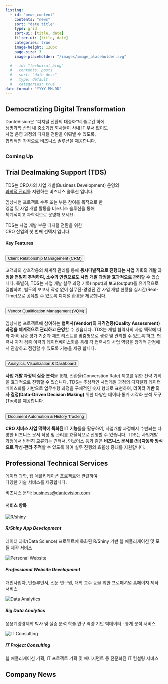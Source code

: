```yaml
---
listing:
  - id: "news_content"
    contents: "news"
    sort: "date title"
    type: grid
    sort-ui: [title, date]
    filter-ui: [title, date]
    categories: true
    image-height: 120px
    page-size: 3
    image-placeholder: "/images/image_placeholder.svg"

  # - id: "technical_blog"
  #   contents: posts
  #   sort: "date desc"
  #   type: default
  #   categories: true
date-format: "YYYY.MM.DD"
---
```



## {#vision}

:::{.row .justify-content-center}

::::{.col-xl-7 .text-center .fs-5 .lh-lg}

<h2 class="fw-semibold fade-in-up-on-scroll fade-in-up">Democratizing Digital Transformation</h2>

:::::{.container-fluid .px-0 .text-center .lh-lg .fade-in-up .fade-in-delay-1}

DanteVision은 "디지털 전환의 대중화"의 슬로건 하에<br>
생명과학 산업 내 중소기업 회사들이 사내 IT 부서 없이도<br>
사업 운영 과정의 디지털 전환을 이뤄낼 수 있도록,<br>
합리적인 가격으로 비즈니스 솔루션을 제공합니다.

:::::

::::

:::


## {#product}

:::{.row .justify-content-center}

::::{.col-md-7}

<h3 class="text-center mb-3 mt-0 fw-semibold fade-in-up fade-in-delay-2"><span class="text-dv-blue">Coming</span> <span class="text-dv-green">Up</span></h3>
<h2 class="fade-in-up fade-in-delay-2 fw-semibold">Trial Dealmaking Support (TDS) </h2>

:::::{.container-fluid .px-0 .text-center .lh-lg .fade-in-up .fade-in-delay-3}

TDS는 CRO사의 사업 개발(Business Development) 운영의<br>
[과학적 관리](https://ko.wikipedia.org/wiki/%EA%B3%BC%ED%95%99%EC%A0%81_%EA%B4%80%EB%A6%AC%EB%B2%95){target="_blank".text-dark}를 지원하는 비즈니스 솔루션 입니다.

임상시험 프로젝트 수주 또는 부분 참여를 목적으로 한<br>
영업 및 사업 개발 활동을 비즈니스 솔루션을 통해<br>
체계적이고 과학적으로 운영해 보세요.

TDS는 사업 개발 부문 디지털 전환을 위한<br>
CRO 산업의 첫 번째 선택지 입니다.

:::::


<h4 class="fw-semibold pt-4 mb-4 text-center fade-in-up-on-scroll">Key Features</h4>

:::::{.row .justify-content-center .gx-2 .fade-in-up-on-scroll .fade-in-delay-1}

::::::{.col-xl-5}
```{=html}
<div class="accordion shadow-sm" id="crm">
  <div class="accordion-item">
    <h2 class="accordion-header" id="crm-header">
      <button class="accordion-button collapsed" type="button" data-bs-toggle="collapse" data-bs-target="#crm-content" aria-expanded="true" aria-controls="crm-content">
        <div class="w-100 d-flex align-items-center gap-3 ps-1 pe-3">
          <i class="fa-solid fa-user-tie d-none d-lg-block" style="font-size:2.1rem"></i>
          <span>Client Relationship Management (CRM)</span>
        </div>
      </button>
    </h2>
    <div id="crm-content" class="accordion-collapse collapse" aria-labelledby="crm-header" data-bs-parent="#crm">
      <div class="accordion-body">
        고객과의 상호작용의 체계적 관리를 통해 <strong>동시다발적으로 진행되는 사업 기회의 개발 과정을 면밀히 추적하여, 소수의 인원으로도 사업 개발 과정을 효과적으로 관리</strong>할 수 있습니다. 특별히, TDS는 사업 개발 실무 과정 기록(input)과 보고(output)를 유기적으로 결합하여, 별도의 보고서 작성 없이 실무진-경영진 간 사업 개발 현황을 실시간(Real-Time)으로 공유할 수 있도록 디지털 환경을 제공합니다.
      </div>
    </div>
  </div>
</div>
```
::::::

::::::{.col-xl-5}
```{=html}
<div class="accordion shadow-sm" id="vqm">
  <div class="accordion-item">
    <h2 class="accordion-header" id="vqm-header">
      <button class="accordion-button collapsed" type="button" data-bs-toggle="collapse" data-bs-target="#vqm-content" aria-expanded="true" aria-controls="vqm-content">
        <div class="w-100 d-flex align-items-center gap-3 ps-1 pe-3">
          <i class="fa-solid fa-people-carry-box d-none d-xl-block" style="font-size:2.1rem"></i>
          <span>Vendor Qualification Management (VQM)</span>
        </div>
      </button>
    </h2>
    <div id="vqm-content" class="accordion-collapse collapse" aria-labelledby="vqm-header" data-bs-parent="#prm">
      <div class="accordion-body">
        임상시험 프로젝트에 참여하는 <strong>협력사(Vendor)의 자격검증(Quality Assessment) 과정을 체계적으로 관리하고 운영</strong>할 수 있습니다. TDS는 개별 협력사의 사업 맥락에 따라 자격 검증 평가 기준과 체크 리스트를 맞춤형으로 생성 및 관리할 수 있도록 하고, 협력사 자격 검증 이력의 데이터베이스화를 통해 각 협력사의 사업 역량을 장기적 관점에서 관찰하고 점검할 수 있도록 기능을 제공 합니다. 
      </div>
    </div>
  </div>
</div>
```
::::::

:::::


:::::{.row .justify-content-center .gx-2 .fade-in-up-on-scroll .fade-in-delay-1}

::::::{.col-xl-5}

```{=html}
<div class="accordion shadow-sm" id="analytics">
  <div class="accordion-item">
    <h2 class="accordion-header" id="analytics-header">
      <button class="accordion-button collapsed" type="button" data-bs-toggle="collapse" data-bs-target="#analytics-content" aria-expanded="true" aria-controls="analytics-content">
        <div class="w-100 d-flex align-items-center gap-3 ps-1 pe-3">
          <i class="fa-solid fa-chart-line d-none d-xl-block" style="font-size:2.1rem"></i>
          <span>Analytics, Visualization & Dashboard</span>
        </div>
      </button>
    </h2>
    <div id="analytics-content" class="accordion-collapse collapse" aria-labelledby="analytics-header" data-bs-parent="#analytics">
      <div class="accordion-body">
        <strong>사업 개발 과정의 실증 분석</strong>을 통해, 전환율(Converstion Rate) 제고를 위한 전략 기획을 효과적으로 진행할 수 있습니다. TDS는 추상적인 사업개발 과정의 디지털화&CenterDot;데이터베이스화를 기반으로 업무수행 과정을 구체적인 숫자 형태로 표현하여, <strong>데이터 기반 의사 결정(Data-Driven Decision Making)</strong> 위한 다양한 데이터&CenterDot;통계&CenterDot;시각화 분석 도구(Tool)를 제공합니다.
      </div>
    </div>
  </div>
</div>
```

::::::

::::::{.col-xl-5}
```{=html}
<div class="accordion shadow-sm" id="doc">
  <div class="accordion-item">
    <h2 class="accordion-header" id="doc-header">
      <button class="accordion-button collapsed" type="button" data-bs-toggle="collapse" data-bs-target="#doc-content" aria-expanded="true" aria-controls="doc-content">
        <div class="w-100 d-flex align-items-center gap-3 ps-1 pe-3">
          <i class="fa-solid fa-file-invoice d-none d-xl-block" style="font-size:2.1rem"></i>
          <span>Document Automation & History Tracking</span>
        </div>
      </button>
    </h2>
    <div id="doc-content" class="accordion-collapse collapse" aria-labelledby="doc-header" data-bs-parent="#doc">
      <div class="accordion-body">
        <strong>CRO 서비스 사업 맥락에 특화된 IT 기능</strong>들을 활용하여, 사업개발 과정에서 수반되는 다양한 비즈니스 문서 작성 및 관리를 효율적으로 진행할 수 있습니다. TDS는 사업개발 과정에서 빈번히 교류되는 견적서, 인보이스 등과 같은 <strong>비즈니스 문서를 (반)자동화 방식으로 작성&CenterDot;관리&CenterDot;추적</strong>할 수 있도록 하여 실무 진행의 효율성 증대를 지원합니다.
      </div>
    </div>
  </div>
</div>
```
::::::

:::::

::::

:::



## {#service}

:::{.row .justify-content-center}

::::{.col-md-7}

<h2 class="fw-semibold fade-in-up-on-scroll">Professional Technical Services</h2>

:::::{.container-fluid .px-0 .text-center .lh-lg .fade-in-up-on-scroll}

데이터 과학, 웹 애플리케이션 프로젝트와 관련하여<br>다양한 기술 서비스를 제공합니다.

비즈니스 문의: <business@dantevision.com>{.text-white}

:::::

<h4 class="text-center my-4 fade-in-up-on-scroll">서비스 항목</h4>

:::::{.row .justify-content-center}

::::::{.col-lg-6}

```{=html}
<div class="container-fluid card mb-2 fade-in-up-on-scroll">
  <div class="row gx-2 align-items-center">
    <div class="col-lg-3">
      <img src="/images/shiny_logo.png" class="card-img	d-none d-lg-block p-2" alt="R/shiny">
    </div>
    <div class="col-lg-9">
      <div class="card-body">
        <h5 class="card-title">R/Shiny App Development</h5>
        <p class="card-text">데이터 과학(Data Science) 프로젝트에 특화된 R/Shiny 기반 웹 애플리케이션 및 모듈 제작 서비스</p>
      </div>
    </div>
  </div>
</div>
```

```{=html}
<div class="container-fluid card mb-2 fade-in-up-on-scroll">
  <div class="row gx-2 align-items-center">
    <div class="col-lg-3">
      <img src="/images/website.png" class="card-img d-none d-lg-block p-2" alt="Personal Website"> 
    </div> 
    <div class="col-lg-9"> 
      <div class="card-body"> 
        <h5 class="card-title">Professional Website Development</h5> 
        <p class="card-text">개인사업자, 인플루언서, 전문 연구원, 대학 교수 등을 위한 프로페셔널 홈페이지 제작 서비스</p> 
      </div> 
    </div>
  </div>
</div>
```

```{=html}
<div class="container-fluid card mb-2 fade-in-up-on-scroll">
  <div class="row gx-2 align-items-center">
    <div class="col-lg-3">
      <img src="/images/analytics.png" class="card-img d-none d-lg-block p-2" alt="Data Analytics">
    </div>
    <div class="col-lg-9">
      <div class="card-body">
        <h5 class="card-title">Big Data Analytics</h5>
        <p class="card-text">응용계량경제학 박사 및 실증 분석 학술 연구 역량 기반 빅데이터 &CenterDot; 통계 분석 서비스</p>
      </div>
    </div>
  </div>
</div>
```

```{=html}
<div class="container-fluid card mb-2 fade-in-up-on-scroll">
  <div class="row gx-2 align-items-center">
    <div class="col-lg-3">
      <img src="/images/it_consulting.png" class="card-img d-none d-lg-block p-2" alt="IT Consulting">
    </div>
    <div class="col-lg-9">
      <div class="card-body">
        <h5 class="card-title">IT Project Consulting</h5>
        <p class="card-text">웹 애플리케이션 기획, IT 프로젝트 기획 및 매니지먼트 등 전문화된
          IT 컨설팅 서비스 </p>
      </div>
    </div>
  </div>
</div>
```
::::::


:::::

::::

:::




## {#news}

:::{.row .justify-content-center}


::::{.col-md-7}

<h2 class="fw-semibold fade-in-up-on-scroll">Company News</h2>

:::::{.row .justify-content-center .gap-2 .fade-in-up-on-scroll}

::::::{.col-lg-9 .col-xl-9}



:::::::{#news_content}
:::::::



::::::

::::::{.col-lg-2 .col-xl-2}

:::::::{#quarto-margin-sidebar}
:::::::

::::::

:::::

::::



:::



